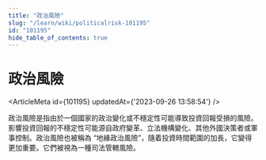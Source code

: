 ```yaml
---
title: "政治風險"
slug: "/learn/wiki/politicalrisk-101195"
id: "101195"
hide_table_of_contents: true
---
```



# 政治風險

<ArticleMeta id={101195} updatedAt={'2023-09-26 13:58:54'} />
<div className='border-solid border-b border-t-0 my-4 border-[var(--ifm-color-gray-300)]' />

政治風險是指由於一個國家的政治變化或不穩定性可能導致投資回報受損的風險。影響投資回報的不穩定性可能源自政府變革、立法機構變化、其他外國決策者或軍事控制。政治風險也被稱為 “地緣政治風險”，隨着投資時間範圍的加長，它變得更加重要。它們被視為一種司法管轄風險。
